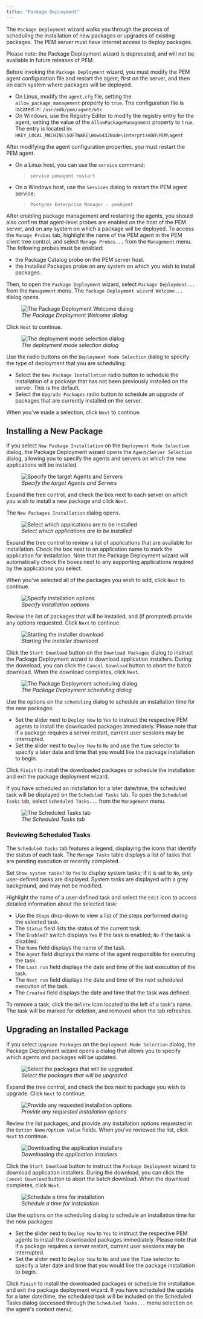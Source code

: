 ```yaml
---
title: "Package Deployment"
---
```






The `Package Deployment` wizard walks you through the process of scheduling the installation of new packages or upgrades of existing packages. The PEM server must have internet access to deploy packages.

Please note: the Package Deployment wizard is deprecated, and will not be available in future releases of PEM.

Before invoking the `Package Deployment` wizard, you must modify the PEM agent configuration file and restart the agent; first on the server, and then on each system where packages will be deployed.

-   On Linux, modify the `agent.cfg` file, setting the `allow_package_management` property to `true`. The configuration file is located in: `/usr/edb/pem/agent/etc`
-   On Windows, use the Registry Editor to modify the registry entry for the agent, setting the value of the `AllowPackageManagement` property to `true`. The entry is located in: `HKEY_LOCAL_MACHINE\SOFTWARE\Wow6432Node\EnterpriseDB\PEM\agent`

After modifying the agent configuration properties, you must restart the PEM agent.

-   On a Linux host, you can use the `service` command:

    > `service pemagent restart`

-   On a Windows host, use the `Services` dialog to restart the PEM agent service:

    > `Postgres Enterprise Manager - pemAgent`

After enabling package management and restarting the agents, you should also confirm that agent-level probes are enabled on the host of the PEM server, and on any system on which a package will be deployed. To access the `Manage Probes` tab, highlight the name of the PEM agent in the PEM client tree control, and select `Manage Probes...` from the `Management` menu. The following probes must be enabled:

-   the Package Catalog probe on the PEM server host.
-   the Installed Packages probe on any system on which you wish to install packages.

Then, to open the `Package Deployment` wizard, select `Package Deployment...` from the `Management` menu. The `Package Deployment wizard Welcome...` dialog opens.

<figure><img src="images/package_deployment_welcome.png" class="align-center" alt="The Package Deployment Welcome dialog" /><figcaption aria-hidden="true"><em>The Package Deployment Welcome dialog</em></figcaption></figure>

Click `Next` to continue.

<figure><img src="images/package_deployment_mode_selection.png" class="align-center" alt="The deployment mode selection dialog" /><figcaption aria-hidden="true"><em>The deployment mode selection dialog</em></figcaption></figure>

Use the radio buttons on the `Deployment Mode Selection` dialog to specify the type of deployment that you are scheduling:

-   Select the `New Package Installation` radio button to schedule the installation of a package that has not been previously installed on the server. This is the default.
-   Select the `Upgrade Packages` radio button to schedule an upgrade of packages that are currently installed on the server.

When you've made a selection, click `Next` to continue.

## Installing a New Package

If you select `New Package Installation` on the `Deployment Mode Selection` dialog, the Package Deployment wizard opens the `Agent/Server Selection` dialog, allowing you to specify the agents and servers on which the new applications will be installed.

<figure><img src="images/package_deployment_agent_server_selection.png" class="align-center" alt="Specify the target Agents and Servers" /><figcaption aria-hidden="true"><em>Specify the target Agents and Servers</em></figcaption></figure>

Expand the tree control, and check the box next to each server on which you wish to install a new package and click `Next`.

The `New Packages Installation` dialog opens.

<figure><img src="images/package_deployment_select_applications.png" class="align-center" alt="Select which applications are to be installed" /><figcaption aria-hidden="true"><em>Select which applications are to be installed</em></figcaption></figure>

Expand the tree control to review a list of applications that are available for installation. Check the box next to an application name to mark the application for installation. Note that the Package Deployment wizard will automatically check the boxes next to any supporting applications required by the applications you select.

When you've selected all of the packages you wish to add, click `Next` to continue.

<figure><img src="images/package_deployment_specify_installation_option.png" class="align-center" alt="Specify installation options" /><figcaption aria-hidden="true"><em>Specify installation options</em></figcaption></figure>

Review the list of packages that will be installed, and (if prompted) provide any options requested. Click `Next` to continue.

<figure><img src="images/package_deployment_start_installer_download.png" class="align-center" alt="Starting the installer download" /><figcaption aria-hidden="true"><em>Starting the installer download</em></figcaption></figure>

Click the `Start Download` button on the `Download Packages` dialog to instruct the Package Deployment wizard to download application installers. During the download, you can click the `Cancel Download` button to abort the batch download. When the download completes, click `Next`.

<figure><img src="images/package_deployment_scheduler.png" class="align-center" alt="The Package Deployment scheduling dialog" /><figcaption aria-hidden="true"><em>The Package Deployment scheduling dialog</em></figcaption></figure>

Use the options on the `scheduling` dialog to schedule an installation time for the new packages:

-   Set the slider next to `Deploy Now` to `Yes` to instruct the respective PEM agents to install the downloaded packages immediately. Please note that if a package requires a server restart, current user sessions may be interrupted.
-   Set the slider next to `Deploy Now` to `No` and use the `Time` selector to specify a later date and time that you would like the package installation to begin.

Click `Finish` to install the downloaded packages or schedule the installation and exit the package deployment wizard.

If you have scheduled an installation for a later date/time, the scheduled task will be displayed on the `Scheduled Tasks` tab. To open the `Scheduled Tasks` tab, select `Scheduled Tasks...` from the `Management` menu.

<figure><img src="images/scheduled_task_tab.png" class="align-center" alt="The Scheduled Tasks tab" /><figcaption aria-hidden="true"><em>The Scheduled Tasks tab</em></figcaption></figure>

### Reviewing Scheduled Tasks



The `Scheduled Tasks` tab features a legend, displaying the icons that identify the status of each task. The `Manage Tasks` table displays a list of tasks that are pending execution or recently completed.

Set `Show system tasks?` to `Yes` to display system tasks; if it is set to `No`, only user-defined tasks are displayed. System tasks are displayed with a grey background, and may not be modified.

Highlight the name of a user-defined task and select the `Edit` icon to access detailed information about the selected task:

-   Use the `Steps` drop-down to view a list of the steps performed during the selected task.
-   The `Status` field lists the status of the current task.
-   The `Enabled?` switch displays `Yes` if the task is enabled; `No` if the task is disabled.
-   The `Name` field displays the name of the task.
-   The `Agent` field displays the name of the agent responsible for executing the task.
-   The `Last run` field displays the date and time of the last execution of the task.
-   The `Next run` field displays the date and time of the next scheduled execution of the task.
-   The `Created` field displays the date and time that the task was defined.

To remove a task, click the `Delete` icon located to the left of a task's name. The task will be marked for deletion, and removed when the tab refreshes.

## Upgrading an Installed Package



If you select `Upgrade Packages` on the `Deployment Mode Selection` dialog, the Package Deployment wizard opens a dialog that allows you to specify which agents and packages will be updated.

<figure><img src="images/select_package_upgrade.png" class="align-center" alt="Select the packages that will be upgraded" /><figcaption aria-hidden="true"><em>Select the packages that will be upgraded</em></figcaption></figure>

Expand the tree control, and check the box next to package you wish to upgrade. Click `Next` to continue.

<figure><img src="images/package_deployment_specify_installation_option.png" class="align-center" alt="Provide any requested installation options" /><figcaption aria-hidden="true"><em>Provide any requested installation options</em></figcaption></figure>

Review the list packages, and provide any installation options requested in the `Option Name/Option Value` fields. When you've reviewed the list, click `Next` to continue.

<figure><img src="images/package_deployment_start_installer_download.png" class="align-center" alt="Downloading the application installers" /><figcaption aria-hidden="true"><em>Downloading the application installers</em></figcaption></figure>

Click the `Start Download` button to instruct the `Package Deployment` wizard to download application installers. During the download, you can click the `Cancel Download` button to abort the batch download. When the download completes, click `Next`.

<figure><img src="images/package_deployment_scheduler.png" class="align-center" alt="Schedule a time for installation" /><figcaption aria-hidden="true"><em>Schedule a time for installation</em></figcaption></figure>

Use the options on the scheduling dialog to schedule an installation time for the new packages:

-   Set the slider next to `Deploy Now` to `Yes` to instruct the respective PEM agents to install the downloaded packages immediately. Please note that if a package requires a server restart, current user sessions may be interrupted.
-   Set the slider next to `Deploy Now` to `No` and use the `Time` selector to specify a later date and time that you would like the package installation to begin.

Click `Finish` to install the downloaded packages or schedule the installation and exit the package deployment wizard. If you have scheduled the update for a later date/time, the scheduled task will be included on the Scheduled Tasks dialog (accessed through the `Scheduled Tasks...` menu selection on the agent's context menu).
